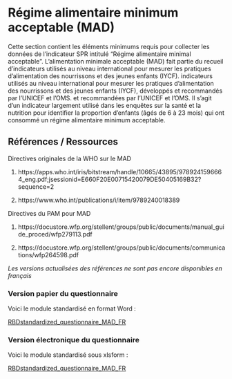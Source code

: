 # Régime alimentaire minimum acceptable  (MAD)

Cette section contient les éléments minimums requis pour collecter les données de l'indicateur SPR intitulé "Régime alimentaire minimal acceptable". L'alimentation minimale acceptable (MAD) fait partie du recueil d'indicateurs utilisés au niveau international pour mesurer les pratiques d'alimentation des nourrissons et des jeunes enfants (IYCF). indicateurs utilisés au niveau international pour mesurer les pratiques d'alimentation des nourrissons et des jeunes enfants (IYCF), développés et recommandés par l'UNICEF et l'OMS.
et recommandées par l'UNICEF et l'OMS. Il s'agit d'un indicateur largement utilisé dans les enquêtes sur la santé et la nutrition pour identifier la proportion d'enfants (âgés de 6 à 23 mois) qui ont consommé un régime alimentaire minimum acceptable.


## Références / Ressources

Directives originales de la WHO sur le MAD 

1.  https://apps.who.int/iris/bitstream/handle/10665/43895/9789241596664_eng.pdf;jsessionid=E660F20E00715420079DE50405169B32?sequence=2

2.  https://www.who.int/publications/i/item/9789240018389

Directives du PAM pour MAD

1.  https://docustore.wfp.org/stellent/groups/public/documents/manual_guide_proced/wfp279113.pdf

2.  https://docustore.wfp.org/stellent/groups/public/documents/communications/wfp264598.pdf

*Les versions actualisées des références ne sont pas encore disponibles en français*

### Version papier du questionnaire

Voici le module standardisé en format Word :

[RBDstandardized_questionnaire_MAD_FR](https://github.com/WFP-VAM/RBD_Resilience_guide_FR/blob/main/questionnaires/RBDstandardized_questionnaire_MAD_FR.docx?raw=true) 

### Version électronique du questionnaire

Voici le module standardisé sous xlsform :

[RBDstandardized_questionnaire_MAD_FR](https://github.com/WFP-VAM/RBD_Resilience_guide_FR/blob/main/questionnaires/RBDstandardized_questionnaire_MAD_FR.xlsx?raw=true) 

